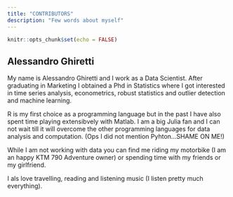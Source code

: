 ---
title: "CONTRIBUTORS"
description: "Few words about myself"
---

```{r setup, include=FALSE}
knitr::opts_chunk$set(echo = FALSE)
```

## Alessandro Ghiretti

My name is Alessandro Ghiretti and I work as a Data Scientist.
After graduating in Marketing I obtained a Phd in Statistics where I got
interested in time series analysis, econometrics, robust statistics and outlier
detection and machine learning.


R is my first choice as a programming language but in the past I have also spent time playing extensibvely with Matlab. I am a big Julia fan and I can not wait till it will overcome the other programming languages for data analysis and computation.
(Ops I did not mention Pyhton...SHAME ON ME!)

While I am not working with data you can find me riding my motorbike (I am an happy KTM 790 Adventure owner) or spending time with my friends or my girlfriend.

I als love travelling, reading and listening music (I listen pretty much everything).
